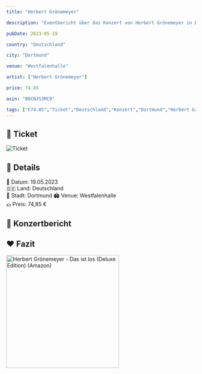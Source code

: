 ```yaml
---
title: "Herbert Grönemeyer"

description: "Eventbericht über das Konzert von Herbert Grönemeyer in Dortmund in der Westfalenhalle."

pubDate: 2023-05-19

country: "Deutschland"

city: "Dortmund"

venue: "Westfalenhalle"

artist: ["Herbert Grönemeyer"]

price: 74.85

asin: "B0CNJS3MC9"

tags: ["€74.85","Ticket","Deutschland","Konzert","Dortmund","Herbert Grönemeyer","2023"]
---
```



## 🎫 Ticket

![Ticket](../../../gallery/2023/05-19/2023-05-19_20-00-00.jpg)

## 📌 Details
📅 Datum: 19.05.2023  
🇩🇪 Land: Deutschland  
📍 Stadt: Dortmund
🏟️ Venue: Westfalenhalle    
💶 Preis: 74,85 €  

## 🎤 Konzertbericht

## ❤️ Fazit

<Card title="Album" icon="seti:audio">
  <a href="https://www.amazon.de/dp/B0CNJS3MC9?tag=mysteryland-21" target="_blank" rel="noopener noreferrer">
    <img src="https://m.media-amazon.com/images/I/71PVhItwtBL._SL1500_.jpg" alt="Herbert Grönemeyer - Das ist los (Deluxe Edition) (Amazon)" width="300" />
  </a>
</Card>

<Card title="Setlist" icon="list-format">
</Card>

<LinkCard
    title="Mehr Informationen"
    href=""
/>